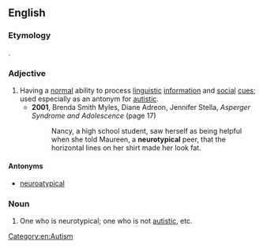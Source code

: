==English==
{{wikipedia}}

===Etymology===
{{prefix|neuro|typical}}.

===Adjective===
{{en-adj}}

# Having a [[normal]] {{gloss|usual, ordinary}} ability to process [[linguistic]] [[information]] and [[social]] [[cue]]s; used especially as an antonym for [[autistic]].
#* '''2001''', Brenda Smith Myles, Diane Adreon, Jennifer Stella, ''Asperger Syndrome and Adolescence'' (page 17)
#*: Nancy, a high school student, saw herself as being helpful when she told Maureen, a '''neurotypical''' peer, that the horizontal lines on her shirt made her look fat.

====Antonyms====
* [[neuroatypical]]

===Noun===
{{en-noun}}

# One who is neurotypical; one who is not [[autistic]], etc.

[[Category:en:Autism]]